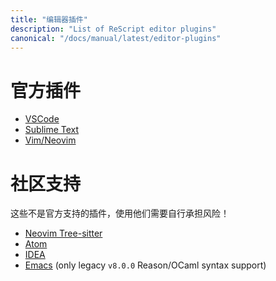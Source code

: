 ```yaml
---
title: "编辑器插件"
description: "List of ReScript editor plugins"
canonical: "/docs/manual/latest/editor-plugins"
---
```


<!-- # Editor Plugins -->
# 官方插件

- [VSCode](https://marketplace.visualstudio.com/items?itemName=chenglou92.rescript-vscode)
- [Sublime Text](https://github.com/reasonml-editor/sublime-reason)
- [Vim/Neovim](https://github.com/rescript-lang/vim-rescript)

<!-- ## Community Supported -->
# 社区支持

<!-- We don't officially support these; use them at your own risk! -->

这些不是官方支持的插件，使用他们需要自行承担风险！

- [Neovim Tree-sitter](https://github.com/nkrkv/nvim-treesitter-rescript)
- [Atom](https://atom.io/packages/ide-rescript)
- [IDEA](https://github.com/reasonml-editor/reasonml-idea-plugin)
- [Emacs](https://github.com/reasonml-editor/reason-mode) (only legacy `v8.0.0` Reason/OCaml syntax support)
